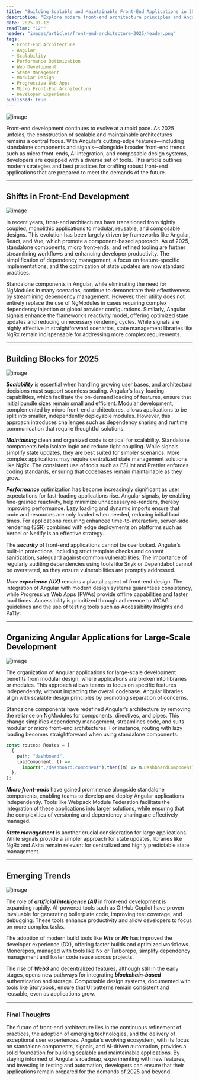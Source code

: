 ```yaml
---
title: "Building Scalable and Maintainable Front-End Applications in 2025"
description: "Explore modern front-end architecture principles and Angular strategies for building scalable, maintainable, and efficient large-scale applications in 2025."
date: 2025-01-12
readTime: "12'"
header: "images/articles/front-end-architecture-2025/header.png"
tags:
  - Front-End Architecture
  - Angular
  - Scalability
  - Performance Optimization
  - Web Development
  - State Management
  - Modular Design
  - Progressive Web Apps
  - Micro Front-End Architecture
  - Developer Experience
published: true
---
```


![image](/images/articles/front-end-architecture/header-image.png)

Front-end development continues to evolve at a rapid pace. As 2025 unfolds, the construction of scalable and maintainable architectures remains a central focus. With Angular’s cutting-edge features—including standalone components and signals—alongside broader front-end trends such as micro front-ends, AI integration, and composable design systems, developers are equipped with a diverse set of tools. This article outlines modern strategies and best practices for crafting robust front-end applications that are prepared to meet the demands of the future.

---

## Shifts in Front-End Development

![image](/images/articles/front-end-architecture/shift-in-front-end.png)

In recent years, front-end architectures have transitioned from tightly coupled, monolithic applications to modular, reusable, and composable designs. This evolution has been largely driven by frameworks like Angular, React, and Vue, which promote a component-based approach. As of 2025, standalone components, micro front-ends, and refined tooling are further streamlining workflows and enhancing developer productivity. The simplification of dependency management, a focus on feature-specific implementations, and the optimization of state updates are now standard practices.

Standalone components in Angular, while eliminating the need for NgModules in many scenarios, continue to demonstrate their effectiveness by streamlining dependency management. However, their utility does not entirely replace the use of NgModules in cases requiring complex dependency injection or global provider configurations. Similarly, Angular signals enhance the framework’s reactivity model, offering optimized state updates and reducing unnecessary rendering cycles. While signals are highly effective in straightforward scenarios, state management libraries like NgRx remain indispensable for addressing more complex requirements.

---

## Building Blocks for 2025

![image](/images/articles/front-end-architecture/building-blocks.png)

**_Scalability_** is essential when handling growing user bases, and architectural decisions must support seamless scaling. Angular’s lazy-loading capabilities, which facilitate the on-demand loading of features, ensure that initial bundle sizes remain small and efficient. Modular development, complemented by micro front-end architectures, allows applications to be split into smaller, independently deployable modules. However, this approach introduces challenges such as dependency sharing and runtime communication that require thoughtful solutions.

**_Maintaining_** clean and organized code is critical for scalability. Standalone components help isolate logic and reduce tight coupling. While signals simplify state updates, they are best suited for simpler scenarios. More complex applications may require centralized state management solutions like NgRx. The consistent use of tools such as ESLint and Prettier enforces coding standards, ensuring that codebases remain maintainable as they grow.

**_Performance_** optimization has become increasingly significant as user expectations for fast-loading applications rise. Angular signals, by enabling fine-grained reactivity, help minimize unnecessary re-renders, thereby improving performance. Lazy loading and dynamic imports ensure that code and resources are only loaded when needed, reducing initial load times. For applications requiring enhanced time-to-interactive, server-side rendering (SSR) combined with edge deployments on platforms such as Vercel or Netlify is an effective strategy.

The **_security_** of front-end applications cannot be overlooked. Angular’s built-in protections, including strict template checks and content sanitization, safeguard against common vulnerabilities. The importance of regularly auditing dependencies using tools like Snyk or Dependabot cannot be overstated, as they ensure vulnerabilities are promptly addressed.

**_User experience (UX)_** remains a pivotal aspect of front-end design. The integration of Angular with modern design systems guarantees consistency, while Progressive Web Apps (PWAs) provide offline capabilities and faster load times. Accessibility is prioritized through adherence to WCAG guidelines and the use of testing tools such as Accessibility Insights and Pa11y.

---

## Organizing Angular Applications for Large-Scale Development

![image](/images/articles/front-end-architecture/organizing-angular-apps.png)

The organization of Angular applications for large-scale development benefits from modular design, where applications are broken into libraries or modules. This approach allows teams to focus on specific features independently, without impacting the overall codebase. Angular libraries align with scalable design principles by promoting separation of concerns.

Standalone components have redefined Angular’s architecture by removing the reliance on NgModules for components, directives, and pipes. This change simplifies dependency management, streamlines code, and suits modular or micro front-end architectures. For instance, routing with lazy loading becomes straightforward when using standalone components:

```typescript
const routes: Routes = [
  {
    path: "dashboard",
    loadComponent: () =>
      import("./dashboard.component").then((m) => m.DashboardComponent),
  },
];
```

**_Micro front-ends_** have gained prominence alongside standalone components, enabling teams to develop and deploy Angular applications independently. Tools like Webpack Module Federation facilitate the integration of these applications into larger solutions, while ensuring that the complexities of versioning and dependency sharing are effectively managed.

**_State management_** is another crucial consideration for large applications. While signals provide a simpler approach for state updates, libraries like NgRx and Akita remain relevant for centralized and highly predictable state management.

---

## Emerging Trends

![image](/images/articles/front-end-architecture/emerging-trends.png)

The role of **_artificial intelligence (AI)_** in front-end development is expanding rapidly. AI-powered tools such as GitHub Copilot have proven invaluable for generating boilerplate code, improving test coverage, and debugging. These tools enhance productivity and allow developers to focus on more complex tasks.

The adoption of modern build tools like **_Vite_** or **_Nx_** has improved the developer experience (DX), offering faster builds and optimized workflows. Monorepos, managed with tools like Nx or Turborepo, simplify dependency management and foster code reuse across projects.

The rise of **_Web3_** and decentralized features, although still in the early stages, opens new pathways for integrating **_blockchain-based_** authentication and storage. Composable design systems, documented with tools like Storybook, ensure that UI patterns remain consistent and reusable, even as applications grow.

---

### Final Thoughts

The future of front-end architecture lies in the continuous refinement of practices, the adoption of emerging technologies, and the delivery of exceptional user experiences. Angular’s evolving ecosystem, with its focus on standalone components, signals, and AI-driven automation, provides a solid foundation for building scalable and maintainable applications. By staying informed of Angular’s roadmap, experimenting with new features, and investing in testing and automation, developers can ensure that their applications remain prepared for the demands of 2025 and beyond.
